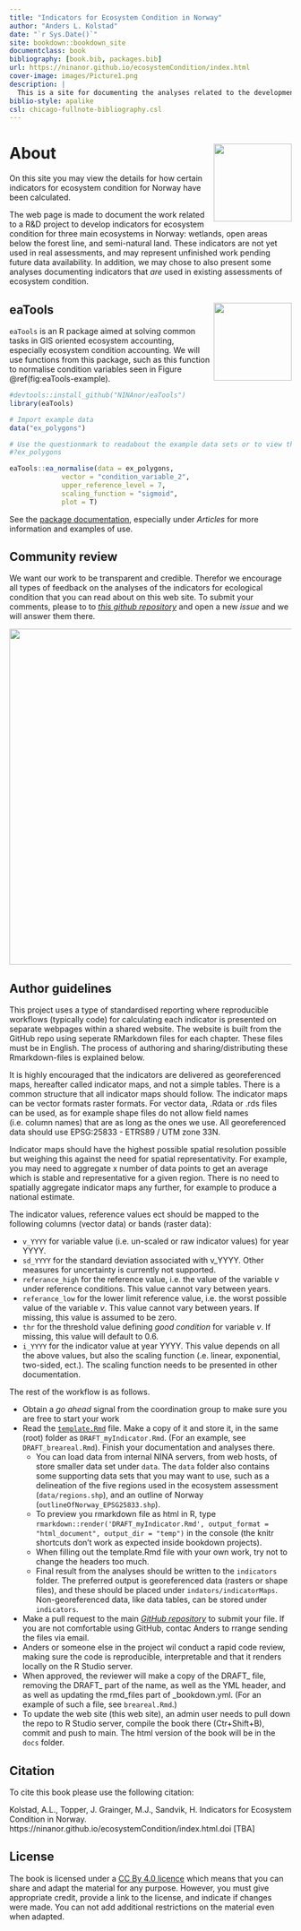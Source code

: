 ```yaml
---
title: "Indicators for Ecosystem Condition in Norway"
author: "Anders L. Kolstad"
date: "`r Sys.Date()`"
site: bookdown::bookdown_site
documentclass: book
bibliography: [book.bib, packages.bib]
url: https://ninanor.github.io/ecosystemCondition/index.html
cover-image: images/Picture1.png
description: |
  This is a site for documenting the analyses related to the development and design of ecosystem condition indicators.
biblio-style: apalike
csl: chicago-fullnote-bibliography.csl
---
```


# About <img src="images/hexSticker_EC.png" align="right" height="139"/> {.unnumbered}

On this site you may view the details for how certain indicators for ecosystem condition for Norway have been calculated.

The web page is made to document the work related to a R&D project to develop indicators for ecosystem condition for three main ecosystems in Norway: wetlands, open areas below the forest line, and semi-natural land. These indicators are not yet used in real assessments, and may represent unfinished work pending future data availability. In addition, we may chose to also present some analyses documenting indicators that *are* used in existing assessments of ecosystem condition.

## eaTools <img src="images/eaTools-logo.png" align="right" height="139"/> {.unnumbered}

`eaTools` is an R package aimed at solving common tasks in GIS oriented ecosystem accounting, especially ecosystem condition accounting. We will use functions from this package, such as this function to normalise condition variables seen in Figure \@ref(fig:eaTools-example).

```r
#devtools::install_github("NINAnor/eaTools")
library(eaTools)

# Import example data
data("ex_polygons")

# Use the questionmark to readabout the example data sets or to view the  function documentation 
#?ex_polygons

eaTools::ea_normalise(data = ex_polygons,
             vector = "condition_variable_2",
             upper_reference_level = 7,
             scaling_function = "sigmoid",
             plot = T)
```

See the [package documentation](https://ninanor.github.io/eaTools/index.html), especially under *Articles* for more information and examples of use.

## Community review {.unnumbered}

We want our work to be transparent and credible. Therefor we encourage all types of feedback on the analyses of the indicators for ecological condition that you can read about on this web site. To submit your comments, please to to [*this github repository*](https://github.com/NINAnor/ecosystemCondition/issues) and open a new *issue* and we will answer them there.

<img src="images/newIssue.PNG" width="600"/>

## Author guidelines {.unnumbered}

This project uses a type of standardised reporting where reproducible workflows (typically code) for calculating each indicator is presented on separate webpages within a shared website. The website is built from the GitHub repo using seperate RMarkdown files for each chapter. These files must be in English. The process of authoring and sharing/distributing these Rmarkdown-files is explained below.

It is highly encouraged that the indicators are delivered as georeferenced maps, hereafter called indicator maps, and not a simple tables. There is a common structure that all indicator maps should follow. The indicator maps can be vector formats raster formats. For vector data, .Rdata or .rds files can be used, as for example shape files do not allow field names (i.e. column names) that are as long as the ones we use. All georeferenced data should use EPSG:25833 - ETRS89 / UTM zone 33N.

Indicator maps should have the highest possible spatial resolution possible but weighing this against the need for spatial representativity. For example, you may need to aggregate x number of data points to get an average which is stable and representative for a given region. There is no need to spatially aggregate indicator maps any further, for example to produce a national estimate.

The indicator values, reference values ect should be mapped to the following columns (vector data) or bands (raster data):

-   `v_YYYY` for variable value (i.e. un-scaled or raw indicator values) for year YYYY.
-   `sd_YYYY` for the standard deviation associated with v_YYYY. Other measures for uncertainty is currently not supported.
-   `referance_high` for the reference value, i.e. the value of the variable *v* under reference conditions. This value cannot vary between years.
-   `referance_low` for the lower limit reference value, i.e. the worst possible value of the variable *v*. This value cannot vary between years. If missing, this value is assumed to be zero.
-   `thr` for the threshold value defining *good condition* for variable *v*. If missing, this value will default to 0.6.
-   `i_YYYY` for the indicator value at year YYYY. This value depends on all the above values, but also the scaling function (.e. linear, exponential, two-sided, ect.). The scaling function needs to be presented in other documentation.

The rest of the workflow is as follows.

-   Obtain a *go ahead* signal from the coordination group to make sure you are free to start your work
-   Read the [`template.Rmd`](template.Rmd) file. Make a copy of it and store it, in the same (root) folder as `DRAFT_myIndicator.Rmd`. (For an example, see `DRAFT_breareal.Rmd`). Finish your documentation and analyses there.
    -   You can load data from internal NINA servers, from web hosts, of store smaller data set under `data`. The `data` folder also contains some supporting data sets that you may want to use, such as a delineation of the five regions used in the ecosystem assessment (`data/regions.shp`), and an outline of Norway (`outlineOfNorway_EPSG25833.shp`).
    -   To preview you rmarkdown file as html in R, type `rmarkdown::render('DRAFT_myIndicator.Rmd', output_format = "html_document", output_dir = "temp")` in the console (the knitr shortcuts don't work as expected inside bookdown projects).
    -   When filling out the template.Rmd file with your own work, try not to change the headers too much.
    -   Final result from the analyses should be written to the `indicators` folder. The preferred output is georeferenced data (rasters or shape files), and these should be placed under `indators/indicatorMaps`. Non-georeferenced data, like data tables, can be stored under `indicators`.
-   Make a pull request to the main [*GitHub repository*](https://github.com/NINAnor/ecosystemCondition) to submit your file. If you are not comfortable using GitHub, contac Anders to rrange sending the files via email.
-   Anders or someone else in the project wil conduct a rapid code review, making sure the code is reproducible, interpretable and that it renders locally on the R Studio server.
-   When approved, the reviewer will make a copy of the DRAFT\_ file, removing the DRAFT\_ part of the name, as well as the YML header, and as well as updating the rmd_files part of \_bookdown.yml. (For an example of such a file, see `breareal.Rmd`.)
-   To update the web site (this web site), an admin user needs to pull down the repo to R Studio server, compile the book there (Ctr+Shift+B), commit and push to main. The html version of the book will be in the `docs` folder.

## Citation {.unnumbered}

To cite this book please use the following citation:

Kolstad, A.L., Topper, J. Grainger, M.J., Sandvik, H. Indicators for Ecosystem Condition in Norway. https://ninanor.github.io/ecosystemCondition/index.html.doi [TBA]

## License {.unnumbered}

The book is licensed under a [CC By 4.0 licence](https://creativecommons.org/licenses/by/4.0/) which means that you can share and adapt the material
for any purpose. However, you must give appropriate credit, provide a link to the license, and indicate if changes were made. You can not add additional restrictions on the material even when adapted. 



